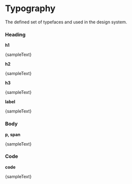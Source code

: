 


<Meta title="Design System/Typography" />

# Typography

The defined set of typefaces and used in the design system.

### Heading

**h1**

<Text variant="h1">{sampleText}</Text>

**h2**

<Text variant="h2">{sampleText}</Text>

**h3**

<Text variant="h3">{sampleText}</Text>

**label**

<Text variant="label">{sampleText}</Text>

### Body

**p, span**

<Text>{sampleText}</Text>

### Code

**code**

<Text variant="code">{sampleText}</Text>
